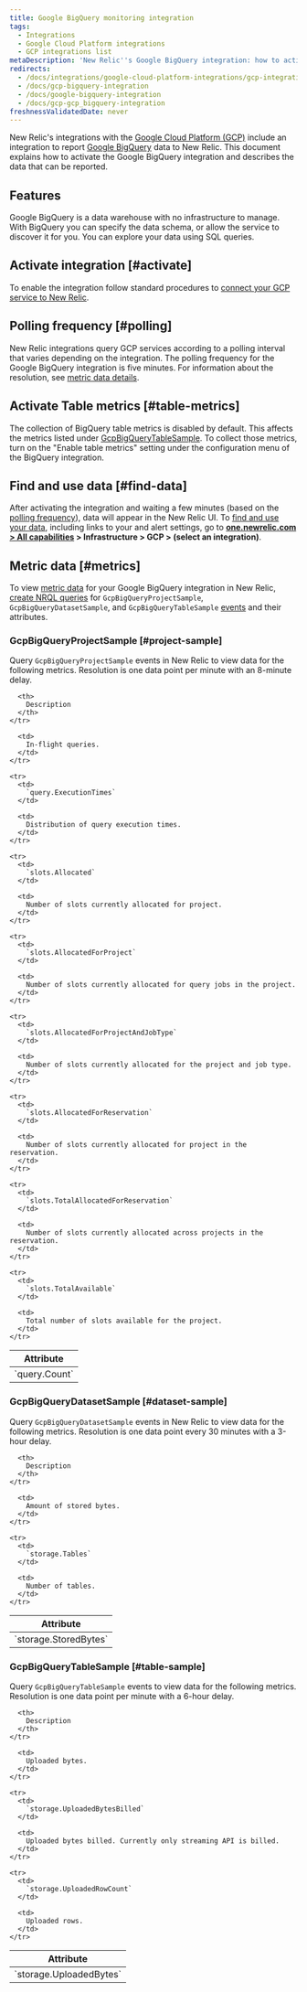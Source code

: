 ```yaml
---
title: Google BigQuery monitoring integration
tags:
  - Integrations
  - Google Cloud Platform integrations
  - GCP integrations list
metaDescription: 'New Relic''s Google BigQuery integration: how to activate it and what data it reports.'
redirects:
  - /docs/integrations/google-cloud-platform-integrations/gcp-integrations-list/google-bigquery-monitoring-integration
  - /docs/gcp-bigquery-integration
  - /docs/google-bigquery-integration
  - /docs/gcp-gcp_bigquery-integration
freshnessValidatedDate: never
---
```


New Relic's integrations with the [Google Cloud Platform (GCP)](https://cloud.google.com/) include an integration to report [Google BigQuery](https://cloud.google.com/bigquery/) data to New Relic. This document explains how to activate the Google BigQuery integration and describes the data that can be reported.

## Features

Google BigQuery is a data warehouse with no infrastructure to manage. With BigQuery you can specify the data schema, or allow the service to discover it for you. You can explore your data using SQL queries.

## Activate integration [#activate]

To enable the integration follow standard procedures to [connect your GCP service to New Relic](/docs/connect-google-cloud-platform-services-infrastructure).

## Polling frequency [#polling]

New Relic integrations query GCP services according to a polling interval that varies depending on the integration. The polling frequency for the Google BigQuery integration is five minutes. For information about the resolution, see [metric data details](#metrics).

## Activate Table metrics [#table-metrics]

The collection of BigQuery table metrics is disabled by default. This affects the metrics listed under [GcpBigQueryTableSample](#table-sample). To collect those metrics, turn on the "Enable table metrics" setting under the configuration menu of the BigQuery integration.

## Find and use data [#find-data]

After activating the integration and waiting a few minutes (based on the [polling frequency](#polling)), data will appear in the New Relic UI. To [find and use your data](/docs/infrastructure/integrations/find-use-infrastructure-integration-data), including links to your <InlinePopover type="dashboards"/> and alert settings, go to <DNT>**[one.newrelic.com > All capabilities](https://one.newrelic.com/all-capabilities) > Infrastructure > GCP > (select an integration)**</DNT>.

## Metric data [#metrics]

To view [metric data](/docs/telemetry-data-platform/understand-data/new-relic-data-types/#metrics) for your Google BigQuery integration in New Relic, [create NRQL queries](/docs/integrations/new-relic-integrations/getting-started/use-integration-data-new-relic-insights#nrql) for `GcpBigQueryProjectSample`, `GcpBigQueryDatasetSample`, and `GcpBigQueryTableSample` [events](/docs/using-new-relic/welcome-new-relic/getting-started/glossary#event) and their attributes.

### GcpBigQueryProjectSample [#project-sample]

Query `GcpBigQueryProjectSample` events in New Relic to view data for the following metrics. Resolution is one data point per minute with an 8-minute delay.

<table>
  <thead>
    <tr>
      <th style={{ width: "300px" }}>
        Attribute
      </th>

      <th>
        Description
      </th>
    </tr>
  </thead>

  <tbody>
    <tr>
      <td>
        `query.Count`
      </td>

      <td>
        In-flight queries.
      </td>
    </tr>

    <tr>
      <td>
        `query.ExecutionTimes`
      </td>

      <td>
        Distribution of query execution times.
      </td>
    </tr>

    <tr>
      <td>
        `slots.Allocated`
      </td>

      <td>
        Number of slots currently allocated for project.
      </td>
    </tr>

    <tr>
      <td>
        `slots.AllocatedForProject`
      </td>

      <td>
        Number of slots currently allocated for query jobs in the project.
      </td>
    </tr>

    <tr>
      <td>
        `slots.AllocatedForProjectAndJobType`
      </td>

      <td>
        Number of slots currently allocated for the project and job type.
      </td>
    </tr>

    <tr>
      <td>
        `slots.AllocatedForReservation`
      </td>

      <td>
        Number of slots currently allocated for project in the reservation.
      </td>
    </tr>

    <tr>
      <td>
        `slots.TotalAllocatedForReservation`
      </td>

      <td>
        Number of slots currently allocated across projects in the reservation.
      </td>
    </tr>

    <tr>
      <td>
        `slots.TotalAvailable`
      </td>

      <td>
        Total number of slots available for the project.
      </td>
    </tr>
  </tbody>
</table>

### GcpBigQueryDatasetSample [#dataset-sample]

Query `GcpBigQueryDatasetSample` events in New Relic to view data for the following metrics. Resolution is one data point every 30 minutes with a 3-hour delay.

<table>
  <thead>
    <tr>
      <th style={{ width: "300px" }}>
        Attribute
      </th>

      <th>
        Description
      </th>
    </tr>
  </thead>

  <tbody>
    <tr>
      <td>
        `storage.StoredBytes`
      </td>

      <td>
        Amount of stored bytes.
      </td>
    </tr>

    <tr>
      <td>
        `storage.Tables`
      </td>

      <td>
        Number of tables.
      </td>
    </tr>
  </tbody>
</table>

### GcpBigQueryTableSample [#table-sample]

Query `GcpBigQueryTableSample` events to view data for the following metrics. Resolution is one data point per minute with a 6-hour delay.

<table>
  <thead>
    <tr>
      <th style={{ width: "300px" }}>
        Attribute
      </th>

      <th>
        Description
      </th>
    </tr>
  </thead>

  <tbody>
    <tr>
      <td>
        `storage.UploadedBytes`
      </td>

      <td>
        Uploaded bytes.
      </td>
    </tr>

    <tr>
      <td>
        `storage.UploadedBytesBilled`
      </td>

      <td>
        Uploaded bytes billed. Currently only streaming API is billed.
      </td>
    </tr>

    <tr>
      <td>
        `storage.UploadedRowCount`
      </td>

      <td>
        Uploaded rows.
      </td>
    </tr>
  </tbody>
</table>

